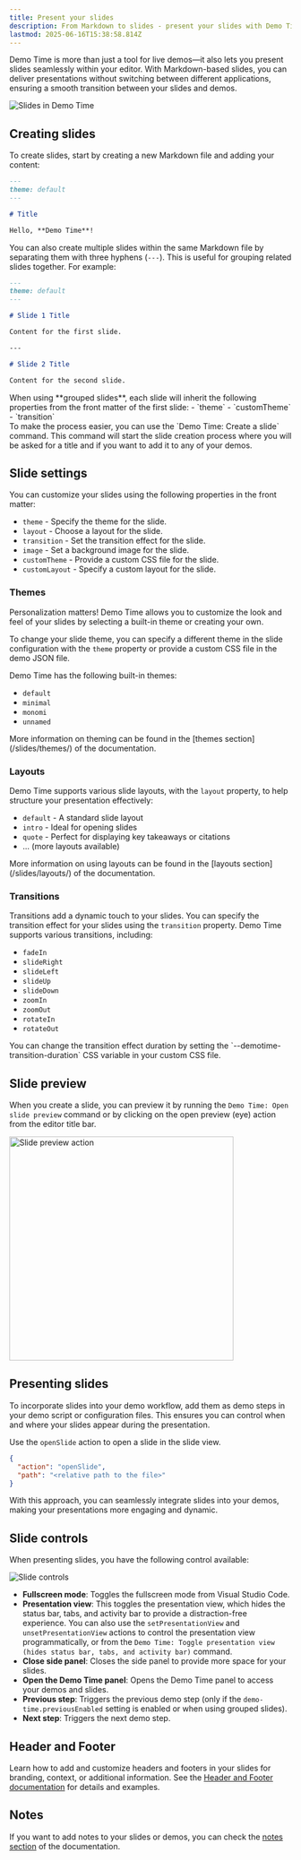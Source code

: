 ```yaml
---
title: Present your slides
description: From Markdown to slides - present your slides with Demo Time
lastmod: 2025-06-16T15:38:58.814Z
---
```




Demo Time is more than just a tool for live demos—it also lets you present slides seamlessly within your editor. With Markdown-based slides, you can deliver presentations without switching between different applications, ensuring a smooth transition between your slides and demos.

<Image class="mx-auto" src={slidesImg} alt="Slides in Demo Time" />

## Creating slides

To create slides, start by creating a new Markdown file and adding your content:

```md
---
theme: default
---

# Title

Hello, **Demo Time**!
```

You can also create multiple slides within the same Markdown file by separating them with three hyphens (`---`). This is useful for grouping related slides together. For example:

```md
---
theme: default
---

# Slide 1 Title

Content for the first slide.

---

# Slide 2 Title

Content for the second slide.
```

<Aside type="tip">
When using **grouped slides**, each slide will inherit the following properties from the front matter of the first slide:
- `theme`
- `customTheme`
- `transition`
</Aside>

<Aside type="tip">
To make the process easier, you can use the `Demo Time: Create a slide` command. This command will start the slide creation process where you will be asked for a title and if you want to add it to any of your demos.
</Aside>

## Slide settings

You can customize your slides using the following properties in the front matter:

- `theme` - Specify the theme for the slide.
- `layout` - Choose a layout for the slide.
- `transition` - Set the transition effect for the slide.
- `image` - Set a background image for the slide.
- `customTheme` - Provide a custom CSS file for the slide.
- `customLayout` - Specify a custom layout for the slide.

### Themes

Personalization matters! Demo Time allows you to customize the look and feel of your slides by selecting a built-in theme or creating your own.

To change your slide theme, you can specify a different theme in the slide configuration with the `theme` property or provide a custom CSS file in the demo JSON file.

Demo Time has the following built-in themes:

- `default`
- `minimal`
- `monomi`
- `unnamed`

<Aside>
More information on theming can be found in the [themes section](/slides/themes/) of the documentation.
</Aside>

### Layouts

Demo Time supports various slide layouts, with the `layout` property, to help structure your presentation effectively:

- `default` - A standard slide layout
- `intro` - Ideal for opening slides
- `quote` - Perfect for displaying key takeaways or citations
- ... (more layouts available)

<Aside>
More information on using layouts can be found in the [layouts section](/slides/layouts/) of the documentation.
</Aside>

### Transitions

Transitions add a dynamic touch to your slides. You can specify the transition effect for your slides using the `transition` property. Demo Time supports various transitions, including:

- `fadeIn`
- `slideRight`
- `slideLeft`
- `slideUp`
- `slideDown`
- `zoomIn`
- `zoomOut`
- `rotateIn`
- `rotateOut`

<Aside type="tip">
You can change the transition effect duration by setting the `--demotime-transition-duration` CSS variable in your custom CSS file.
</Aside>

## Slide preview

When you create a slide, you can preview it by running the `Demo Time: Open slide preview` command or by clicking on the open preview (eye) action from the editor title bar.

<Image class="mx-auto" src={slidePreviewImg} alt="Slide preview action" width="400" />

## Presenting slides

To incorporate slides into your demo workflow, add them as demo steps in your demo script or configuration files. This ensures you can control when and where your slides appear during the presentation.

Use the `openSlide` action to open a slide in the slide view.

```json
{
  "action": "openSlide",
  "path": "<relative path to the file>"
}
```

With this approach, you can seamlessly integrate slides into your demos, making your presentations more engaging and dynamic.

## Slide controls

When presenting slides, you have the following control available:

<Image class="mx-auto" src={slideControlsImg} alt="Slide controls" />

- **Fullscreen mode**: Toggles the fullscreen mode from Visual Studio Code.
- **Presentation view**: This toggles the presentation view, which hides the status bar, tabs, and activity bar to provide a distraction-free experience. You can also use the `setPresentationView` and `unsetPresentationView` actions to control the presentation view programmatically, or from the `Demo Time: Toggle presentation view (hides status bar, tabs, and activity bar)` command.
- **Close side panel**: Closes the side panel to provide more space for your slides.
- **Open the Demo Time panel**: Opens the Demo Time panel to access your demos and slides.
- **Previous step**: Triggers the previous demo step (only if the `demo-time.previousEnabled` setting is enabled or when using grouped slides).
- **Next step**: Triggers the next demo step.

## Header and Footer

Learn how to add and customize headers and footers in your slides for branding, context, or additional information. See the [Header and Footer documentation](./layouts/header-footer/) for details and examples.

## Notes

If you want to add notes to your slides or demos, you can check the [notes section](/features/using-notes/) of the documentation.